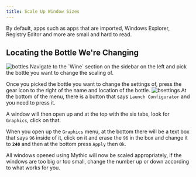 ```yaml
---
title: Scale Up Window Sizes
---
```

By default, apps such as apps that are imported, Windows Explorer, Registry Editor and more are small and hard to read.

## Locating the Bottle We're Changing
<img alt="bottles" src="https://i.imgur.com/tqt2ods.png" />
Navigate to the `Wine` section on the sidebar on the left and pick the bottle you want to change the scaling of.

Once you picked the bottle you want to change the settings of, press the gear icon to the right of the name and location of the bottle.
<img alt="bsettings" src="https://i.imgur.com/RZH5XdB.png" />
At the bottom of the menu, there is a button that says `Launch Configurator` and you need to press it.

A window will then open up and at the top with the six tabs, look for `Graphics`, click on that.

When you open up the `Graphics` menu, at the bottom there will be a text box that says `96` inside of it, click on it and erase the `96` in the box and change it to **`240`** and then at the bottom press `Apply` then `Ok`.

All windows opened using Mythic will now be scaled appropriately, if the windows are too big or too small, change the number up or down according to what works for you.